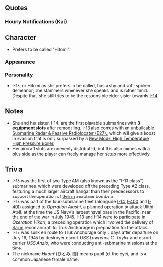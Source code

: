 {{ShipPageHeader}}

==Quotes==
{{ShipQuotes
|Introduction = 大型潜水空母、潜特型を補完するために生まれました……<br>伊十三型潜水艦、伊13です。あの…私…ヒトミと………<br>いえ…なんでも…ないの……。
|Introduction/En = Large-sized submarine aircraft carrier, made to support the Sentoku class....<br>I'm the Type AM class submarine I-13. Um... Please call me Hito--...<br>no...It's... nothing...

|Introduction/Kai = 大型潜水空母、潜特型を補完するために生まれました……<br>伊十三型潜水艦、伊13です。ヒトミと呼んでください。<br>今度はいけます。
|Introduction/Kai/En = Large-sized submarine aircraft carrier, made to support the Sentoku class....<br>I'm the Type AM class submarine I-13<br>Please call me Hitomi<br> I'll be alright this time.

|Library = 伊九型潜水艦の改良改装型、伊十三型潜水艦の伊13です。妹の伊14と共に神戸で生まれたの。<br>そうよ...あの潜水型に準ずる、「晴嵐」を運用するための潜水空母。時代に先んじた秘めた力があったのよ。<br>姉妹で彩雲運送作戦「光」作戦に参加したの。<br>でも、小笠原あたりから…記憶は…あまり覚えて…ごめんなさい。
|Library/En = Improved from the Type A1 class submarines, I'm the Type AM class submarine I-13. My sister I-14 and I were born together in Kobe. <br>Yes... Like that submarine class, I was made to operate as a "Seiran" carrying submarine aircraft carrier. I had hidden powers that were ahead of its time.<br> Us sisters participated in the Saiun transporting operation, the "Operation Hikari".<br> But, from around Ogasawara... my memory... I don't remember... I'm sorry.
|Library/Notes = I-13 sunk during the operation near Ogasawara

|Secretary 1 = 提督、お呼びでしょうか、間違いですか？
|Secretary 1/En = Admiral did you call me? Was it a mistake?

|Secretary 2 = 格納庫ですか……彩雲を…いいえ…晴嵐を…あの…ああ……。
|Secretary 2/En = My hangar?... I'd like Saiuns... No... Seirans... Um... Ahh...

|Secretary 2/Kai = だから格納庫は……彩雲？…ううん…晴嵐を…あの…あのね……。
|Secretary 2/Kai/En = I said that my hangar... Saiuns? ... No... I want Seirans... Um... I say...

|Secretary 3 = あぁ……提督、そこは……あの…そこは晴嵐の…だから…丁寧に……お願いします……。
|Secretary 3/En = Ah... Admiral, that place is.... Um... That is for the Seirans... So... gently... please...

|Idle = イヨちゃん…非番の時もあんまり…あまり羽目を外しちゃ駄目……駄目だからね……<br>提督が…提督が心配する…するから…<br>き、聞いてますか？…お姉ちゃんの言うこと、たまには聞いてね……。
|Idle/En = Iyo... Even if you're off duty don't... don't act too much without restraint... You can't alright?...<br>The Admiral... The Admiral will worry... alright?...<br>A-are you listening? ... Please listen to your sister once in a while...

|Secretary Married = え、イヨちゃんが？…そう…うん、私も妹は好き。一緒にいると安心する。<br>でも提督も…あ、あの…あなたのことも……好き。一緒にいると安心します。安心です。
|Secretary Married/En = Eh, Iyo? ... Really... Yes, I love my sister. I feel at ease with her.<br>But the Admiral as well... I...Um... I also... Love you. I feel secure with you. Yes secure.

|Wedding = 提督、お呼びでしょうか？……はい、来ましたけど…私は別に…え…これを？……これを…わ、わた…私に？…ヒトミは喜んでいいの？…そ、そう!
|Wedding/En = Admiral. did you call me? ... Yes I came... I don't really... Eh... This? ....... You're giving this to.... M-m...Me? Can I be happy about this?... I-I see!

|Looking At Scores = 提督なにを？……あ、情報ですね。私、お持ちします。
|Looking At Scores/En = Admiral what is it? ... Ah, the information. I'll bring it.

|Joining A Fleet = 伊13、出撃します…錨を上げて。
|Joining A Fleet/En = I-13 sortieing ... Raise the anchors.

|Equipment 1 = あぁ…これは……いい具合です。
|Equipment 1/En = Ahh... This is... I'm in good condition.

|Equipment 1/Kai = あぁ…これは……やだ…いい具合。
|Equipment 1/Kai/En = Ahh... This is... Oh my... I'm in good condition.

|Equipment 2 = この装備は……これなら…私も…私も…
|Equipment 2/En = This equipment is... With this... I can.. I can...

|Equipment 3 = 嫌な予感はしてた。
|Equipment 3/En = I had a bad feeling about this.

|Supply = いいの？…そう…ふうー！
|Supply/En = Is it alright?... I see... Wooo!

|Docking Minor = すみません…あの…けがを治してきます…すみません。
|Docking Minor/En = I'm sorry... Um... I'm going to treat my wounds... Sorry.

|Docking Minor/Kai = すみません…あの…けがを治してきます…待っててください。
|Docking Minor/Kai/En = I'm sorry... Um... I'm going to treat my wounds... Please wait for me.

|Docking Major = 申し訳ないです。大きな損傷を…私……すみません提督…すみません…。
|Docking Major/En = I'm terribly sorry. I have received major damage... I... Sorry Admiral... Sorry...

|Docking Complete = 
|Docking Complete/En = 

|Construction = 新しい艦…ですね。眩しい。
|Construction/En = A new ship... right? So dazzling.

|Returning From Sortie = 艦隊が戻りました…無事に……ほんとよかった…よかった。
|Returning From Sortie/En = The fleet has returned... Safely... Thank goodness... really.

|Starting A Sortie = 積荷は大丈夫……よし……第一潜水隊、伊13…出ます。
|Starting A Sortie/En = The shipment is alright... First Submarine Squadron, I-13... I'm going.

|Starting A Sortie/Kai = 第一潜水隊、伊13…出撃します…よし…艦隊続いてください。
|Starting A Sortie/Kai/En = First Submarine Squadron, I-13... Sortieing... Alright... Follow me fleet.

|Battle Start = 見つけてしまった……仕方ないです…合戦準備！
|Battle Start/En = I found them... It can't be helped... Prepare for battle!

|Battle Start/Kai = 今度は私が先に見つけました…行きましょう…合戦準備！
|Battle Start/Kai/En = This time I found you first... Let's go... Prepare for battle!

|Attack = 打ちましょう…発射管開け……一番、二番…用意…てー！
|Attack/En = Let's fire... Open the torpedo tubes... Number 1, Number 2... Prepare... Fire!

|Night Battle = 夜…まだやるの？……そう…。
|Night Battle/En = Night... We still going to fight?... I see...

|Night Attack = やるしか…ない…魚雷…いい？…行く…てー！
|Night Attack/En = I got... No choice.. Torpedoes... Are they ready?... Going... Fire!

|MVP = うそ…きっとうそ…私が？…イヨちゃんの間違いよ…きっと…そう……え…？
|MVP/En = It can't be true... Yes it can't be... Me?.. You must have mistook Iyo as me... Yes.. Imust be... eh...?

|MVP/Kai = うそ…きっとうそ…私……イヨちゃんじゃあ…そうなんだ…私…か…そうか…私！
|MVP/Kai/En = It can't be true... Yes it can't be... Me?.. Not Iyo?... I see... it was me... Huh... I see... Me!

|Minor Damage 1 = い、いやだ…潜って…早く！
|Minor Damage 1/En = N-no... go underwater... Quickly!

|Minor Damage 2 = いや、あ、いやだ潜航を急げ…あ、早く！
|Minor Damage 2/En = No, ah, no submerge quickly... Ah, faster!

|Major Damage = 嫌な予感はしてた…。私…駄目かもしれない。
|Major Damage/En = I had a bad feeling about this. I... Might not make it.

|Sunk = え？…ダメ…なの？…私こんなところで…また……い…いや…だ。
|Sunk/En = Eh?... It's no... use?... I'm going to, at a place like this... Again... N...Nooo...
}}
===Hourly Notifications (Kai)===
{{Shiphourly
|00JP = 零時…はぁ……提督、今日は私が…いい？…そう…。
|00EN = 0 o'clock... Phew... Admiral, today can I... Do it?... I see...
|00Note = 
|01JP = 0100。はい。
|01EN = 0100. Yes.
|01Note = 
|02JP = 0200。提督…どうしたの？
|02EN = 0200. Admiral... What is wrong?
|02Note = 
|03JP = 0300。何か…具合が悪いの？
|03EN = 0300. Are... You feeling sick?
|03Note = 
|04JP = 0400。…そう……なら、いいけど…もうすぐ夜明け…。
|04EN = 0400. ...I see... Then it's alright but... It's soon dawn...
|04Note = 
|05JP = 0500。ほら…朝日が…一日がまた…始まるのね……はぁ…。
|05EN = 0500. See... The sunrise is... Another day is... going to start again... (sigh)...
|05Note = 
|06JP = 0600。おはよう…ございます…朝ご飯…作りますね…お待ちください…。
|06EN = 0600. Good... Morning... I'll make... Breakfast... Please wait...
|06Note = 
|07JP = 0700。提督、朝ご飯です……え…麦飯？…いいえ…バターライスです…いや…？
|07EN = 0700. Admiral, here is breakfast... Eh... Barley rice? ...No... It's buttered rice... You don't like it...?
|07Note = 
|08JP = 0800。朝ご飯片付けもの、もうすぐ終わります…お待ちください。
|08EN = 0800. I'll soon finish cleaning up after breakfast... Please wait.
|08Note = 
|09JP = 0900。提督、お待たせしましました。午前の演習をいたしましょうか。
|09EN = 0900. Admiral, I kept you waiting. Shall we begin our morning exercises?
|09Note = 
|10JP = 100…あ…ろーちゃん…元気？…そう…よかった…対潜演習の相手頑張って…ね…。
|10EN = 100... Ah... Ro... How are you?... I see... That's good... Do your best in the ASW exercises... Alright...
|10Note = 
|11JP = 1100。もうすぐお昼……提督、お昼は？…おにぎりは作って…きました…。
|11EN = 1100. It's soon lunch time... Admiral, what are you having for lunch?... I made some ...Rice  balls
|11Note = 
|12JP = 1200。はい、ヒトミ特製のおにぎりです…おぉ…少し…しょっぱいですか？
|12EN = 1200. Yes, it's my special rice balls... Oh... Is it a little... Too salty?
|12Note = 
|13JP = 1300。トラック泊地……一度行ってみたい…です…私…。
|13EN = 1300. Truk Anchorage... I'd like to go there... once... I...
|13Note = I-13 was sunk before reaching Truk
|14JP = 1400。え…今度、提督とご一緒に…トラックに…うそ…本当…ですか…？
|14EN = 1400. Eh... Next time with the Admiral... Going to Truk... Is this... True...?
|14Note = 
|15JP = 1500。どうしよう…私…提督とあのトラックに…どうしよう…何を着ていけば…私……そうだ…彩雲も持って行ったほうがいいかしら…どうしよう…。
|15EN = 1500. What shall I do... I... With the Admiral to that Truk... What shall I do... What should i wear... I... That's right... Maybe I should bring some Saiuns... What shall I do...
|15Note = 
|16JP = 1600。提督…夕日が…七尾湾の夕日も綺麗だった…また今度…行ってみましょう……いい？
|16EN = 1600. Admiral... The sunset... Nanao bay's sunset was beautiful... Next time lets... Go there... Alright?
|16Note = 
|17JP = 1700。提督…日が落ちます…艦隊を港に戻しましょう…今日も無事でよかった。
|17EN = 1700. Admiral... The sun is going down... Lets return the fleet to the harbor... Thank goodness everyone is safe today as well.
|17Note = 
|18JP = 1800。夜ご飯は…あの……え…間宮？噂の？…うそ…行って…みたい。
|18EN = 1800. What will you do for dinner... um... Huh... Mamiya? The one talked about a lot? ... Really?... I'd like to... Go there.
|18Note = 
|19JP = 1900。ここが、間宮？…すごい…いい匂い……あの重巡…何かすごい…。
|19EN = 1900. This is Mamiya? ... Wow... What a nice smell... That heavy cruiser... She sure is something...
|19Note = Most likely Pola drinking again
|20JP = 200…え！？えぇ！？イヨちゃん…何やってるの!？…の、飲みすぎ…。
|20EN = 200... Eh!? Huh!? Iyo... What are you doing!? ...Y-You're drinking too much...
|20Note = 
|21JP = 2100。イヨちゃん駄目よ…提督の前だから…もう…はい！もうお酒はダメ！
|21EN = 2100. Iyo stop it... We are with the Admiral... Really... Hey! No more alcohol!
|21Note =Don't be like Pola! 
|22JP = 2200。提督申し訳ありません…イヨちゃんには…私から…よく言っておきます……巡潜甲型改2姉妹として…お詫び申し上げます。
|22EN = 2200. Admiral I'm terribly sorry... Iyo was... I will... Tell her off a lot... On the behalf of the Type AM submarine class sisters... I deeply apologize.
|22Note = 
|23JP = 2300。今日も大変お疲れさま…でした…いつか…いつか提督とトラックに…ヒトミ…待ってます…明日も頑張ります。
|23EN = 2300. Thank you for your hard work... today... One day... One day I'd like to go to Truk with the Admiral... I will be... waiting for it... I'll do my best tomorrow as well.
|23Note = 
}}

==Character==
*Prefers to be called "Hitomi".

===Appearance===
===Personality===
*I-13, or Hitomi as she prefers to be called, has a shy and soft-spoken demeanor; she stammers whenever she speaks, and is rather timid. Despite that, she still tries to be the responsible elder sister towards [[I-14]].

==Notes==
* She and her sister, [[I-14]], are the first playable submarines with '''3 equipment slots''' after remodeling. I-13 also comes with an unbuildable [[Submarine Radar & Passive Radiolocator (E27)|Submarine Radar &amp; Passive Radiolocator (E27).]], which will give a boost in evasion that is only surpassed by a [[New Model High Temperature High Pressure Boiler|New Model High Temperature High Pressure Boiler.]]
* Her aircraft slots are unevenly distributed, but this also comes with a plus side as the player can freely manage her setup more effectively.

==Trivia==
*I-13 was the first of two Type AM (also known as the "I-13 class") submarines, which were developed off the preceding Type A2 class, featuring a much larger aircraft hangar than their predecessors to support the operation of [[Seiran]] seaplane bombers.
*I-13 was part of the four-submarine fleet (alongside [[I-14]], [[I-400]] and [[I-401]]) assigned to ''Operation Arashi'', a planned operation to attack Ulithi Atoll, at the time the US Navy's largest naval base in the Pacific, near the end of the war in July 1945. I-13 and I-14 were to participate in ''Operation Hikari'', a preceding operation which involved the delivery of [[Saiun]] recon aircraft to Truk Anchorage in preparation for the attack.
*I-13 was sunk en route to Truk Anchorage only 5 days after departure on July 16, 1945 by destroyer escort ''USS Lawrence C. Taylor'' and escort carrier ''USS Anzio'', who were conducting anti-submarine missions at the time.
*The nickname ''Hitomi'' (ひとみ, 瞳) means pupil (of the eye), and is a common Japanese female name.

{{ShipPageFooter}}